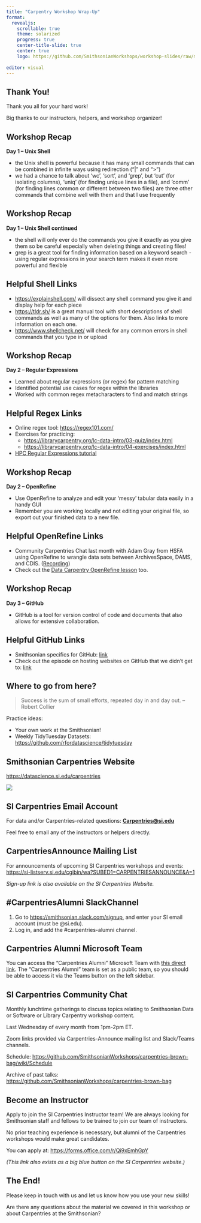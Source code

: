```yaml
---
title: "Carpentry Workshop Wrap-Up"
format: 
  revealjs:
    scrollable: true
    theme: solarized
    progress: true
    center-title-slide: true
    center: true
    logo: https://github.com/SmithsonianWorkshops/workshop-slides/raw/main/images/si_carpentries.png
    
editor: visual
---
```


## Thank You!

Thank you all for your hard work!

Big thanks to our instructors, helpers, and workshop organizer!

## Workshop Recap

**Day 1 -- Unix Shell**

-   the Unix shell is powerful because it has many small commands that can be combined in infinite ways using redirection ("\|" and "\>")
-   we had a chance to talk about 'wc', 'sort', and 'grep', but 'cut' (for isolating columns), 'uniq' (for finding unique lines in a file), and 'comm' (for finding lines common or different between two files) are three other commands that combine well with them and that I use frequently

## Workshop Recap

**Day 1 -- Unix Shell continued**

-   the shell will only ever do the commands you give it exactly as you give them so be careful especially when deleting things and creating files!
-   grep is a great tool for finding information based on a keyword search - using regular expressions in your search term makes it even more powerful and flexible

## Helpful Shell Links

-   <https://explainshell.com/> will dissect any shell command you give it and display help for each piece
-   <https://tldr.sh/> is a great manual tool with short descriptions of shell commands as well as many of the options for them. Also links to more information on each one.
-   <https://www.shellcheck.net/> will check for any common errors in shell commands that you type in or upload

## Workshop Recap

**Day 2 -- Regular Expressions**

-   Learned about regular expressions (or regex) for pattern matching
-   Identified potential use cases for regex within the libraries
-   Worked with common regex metacharacters to find and match strings

## Helpful Regex Links

-   Online regex tool: <https://regex101.com/>
-   Exercises for practicing:
    -   <https://librarycarpentry.org/lc-data-intro/03-quiz/index.html>
    -   <https://librarycarpentry.org/lc-data-intro/04-exercises/index.html>
-   [HPC Regular Expressions tutorial](https://github.com/SmithsonianWorkshops/HydraResources/blob/master/Regular_Expressions.md)

## Workshop Recap

**Day 2 -- OpenRefine**

-   Use OpenRefine to analyze and edit your 'messy' tabular data easily in a handy GUI
-   Remember you are working locally and not editing your original file, so export out your finished data to a new file.

## Helpful OpenRefine Links

-   Community Carpentries Chat last month with Adam Gray from HSFA using OpenRefine to wrangle data sets between ArchivesSpace, DAMS, and CDIS. ([Recording](https://web.microsoftstream.com/video/02409be7-32b6-4e05-ad1b-7418c486de49))
-   Check out the [Data Carpentry OpenRefine lesson](https://datacarpentry.org/OpenRefine-ecology-lesson/) too.

## Workshop Recap

**Day 3 -- GitHub**

-   GitHub is a tool for version control of code and documents that also allows for extensive collaboration.

## Helpful GitHub Links

-   Smithsonian specifics for GitHub: [link](https://miketrizna.github.io/github-without-command-line/smithsonian.html)
-   Check out the episode on hosting websites on GitHub that we didn't get to: [link](https://miketrizna.github.io/github-without-command-line/websites.html)

## Where to go from here?

> Success is the sum of small efforts, repeated day in and day out. -- Robert Collier

Practice ideas:

-   Your own work at the Smithsonian!
-   Weekly TidyTuesday Datasets: <https://github.com/rfordatascience/tidytuesday>

## Smithsonian Carpentries Website

<https://datascience.si.edu/carpentries>

![](https://i.imgur.com/5bOXDap.jpeg){.border .border-thick}

## SI Carpentries Email Account

For data and/or Carpentries-related questions: [**Carpentries\@si.edu**](mailto:carpentries@si.edu)

Feel free to email any of the instructors or helpers directly.

## CarpentriesAnnounce Mailing List

For announcements of upcoming SI Carpentries workshops and events: <https://si-listserv.si.edu/cgibin/wa?SUBED1=CARPENTRIESANNOUNCE&A=1>

*Sign-up link is also available on the SI Carpentries Website.*

## #CarpentriesAlumni SlackChannel

1.  Go to <https://smithsonian.slack.com/signup>, and enter your SI email account (must be @si.edu).
2.  Log in, and add the #carpentries-alumni channel.

## Carpentries Alumni Microsoft Team

You can access the "Carpentries Alumni" Microsoft Team with [this direct link](https://teams.microsoft.com/l/team/19%3aacffb6ba096b4fb0ad93595df6e89220%40thread.tacv2/conversations?groupId=2e7c0abd-0ad8-4de0-bcf3-05af4b99aa38&tenantId=989b5e2a-14e4-4efe-93b7-8cdd5fc5d11c). The "Carpentries Alumni" team is set as a public team, so you should be able to access it via the Teams button on the left sidebar.

## SI Carpentries Community Chat

Monthly lunchtime gatherings to discuss topics relating to Smithsonian Data or Software or Library Carpentry workshop content.

Last Wednesday of every month from 1pm-2pm ET.

Zoom links provided via Carpentries-Announce mailing list and Slack/Teams channels.

Schedule: <https://github.com/SmithsonianWorkshops/carpentries-brown-bag/wiki/Schedule>

Archive of past talks: <https://github.com/SmithsonianWorkshops/carpentries-brown-bag>

## Become an Instructor

Apply to join the SI Carpentries Instructor team! We are always looking for Smithsonian staff and fellows to be trained to join our team of instructors.

No prior teaching experience is necessary, but alumni of the Carpentries workshops would make great candidates.

You can apply at: <https://forms.office.com/r/Qi9xEmhGpY>

*(This link also exists as a big blue button on the SI Carpentries website.)*

## The End!

Please keep in touch with us and let us know how you use your new skills!

Are there any questions about the material we covered in this workshop or about Carpentries at the Smithsonian?
